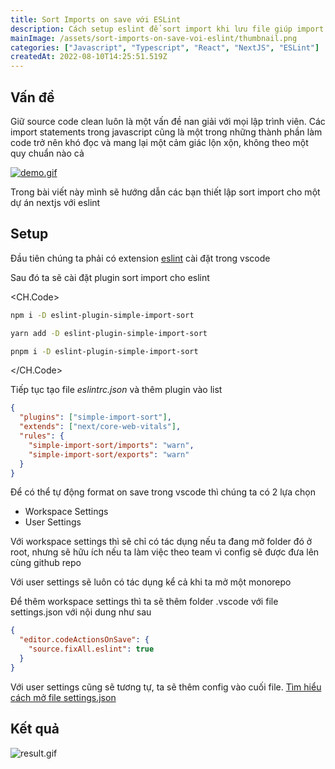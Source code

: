```yaml
---
title: Sort Imports on save với ESLint
description: Cách setup eslint để sort import khi lưu file giúp import gọn gàng hơn
mainImage: /assets/sort-imports-on-save-voi-eslint/thumbnail.png
categories: ["Javascript", "Typescript", "React", "NextJS", "ESLint"]
createdAt: 2022-08-10T14:25:51.519Z
---
```


## Vấn đề

Giữ source code clean luôn là một vấn đề nan giải với mọi lập trình viên. Các import statements trong javascript cũng là một trong những thành phần làm code trở nên khó đọc và mang lại một cảm giác lộn xộn, không theo một quy chuẩn nào cả

[![demo.gif](/assets/sort-imports-on-save-voi-eslint/demo.gif)](https://marketplace.visualstudio.com/items?itemName=amatiasq.sort-imports)

Trong bài viết này mình sẽ hướng dẫn các bạn thiết lập sort import cho một dự án nextjs với eslint

## Setup

Đầu tiên chúng ta phải có extension [eslint](https://marketplace.visualstudio.com/items?itemName=dbaeumer.vscode-eslint) cài đặt trong vscode

Sau đó ta sẽ cài đặt plugin sort import cho eslint

<CH.Code>

```bash npm
npm i -D eslint-plugin-simple-import-sort
```

```bash yarn
yarn add -D eslint-plugin-simple-import-sort
```

```bash pnpm
pnpm i -D eslint-plugin-simple-import-sort
```

</CH.Code>

Tiếp tục tạo file _eslintrc.json_ và thêm plugin vào list

```json eslintrc.json mark=2,5,6
{
  "plugins": ["simple-import-sort"],
  "extends": ["next/core-web-vitals"],
  "rules": {
    "simple-import-sort/imports": "warn",
    "simple-import-sort/exports": "warn"
  }
}
```

Để có thể tự động format on save trong vscode thì chúng ta có 2 lựa chọn

- Workspace Settings
- User Settings

Với workspace settings thì sẽ chỉ có tác dụng nếu ta đang mở folder đó ở root, nhưng sẽ hữu ích nếu ta làm việc theo team vì config sẽ được đưa lên cùng github repo

Với user settings sẽ luôn có tác dụng kể cả khi ta mở một monorepo

Để thêm workspace settings thì ta sẽ thêm folder .vscode với file settings.json với nội dung như sau

```json settings.json
{
  "editor.codeActionsOnSave": {
    "source.fixAll.eslint": true
  }
}
```

Với user settings cũng sẽ tương tự, ta sẽ thêm config vào cuối file. [Tìm hiểu cách mở file settings.json](https://ourtechroom.com/tech/open-settings.json-file-vscode/)

## Kết quả

![result.gif](/assets/sort-imports-on-save-voi-eslint/result.gif)
